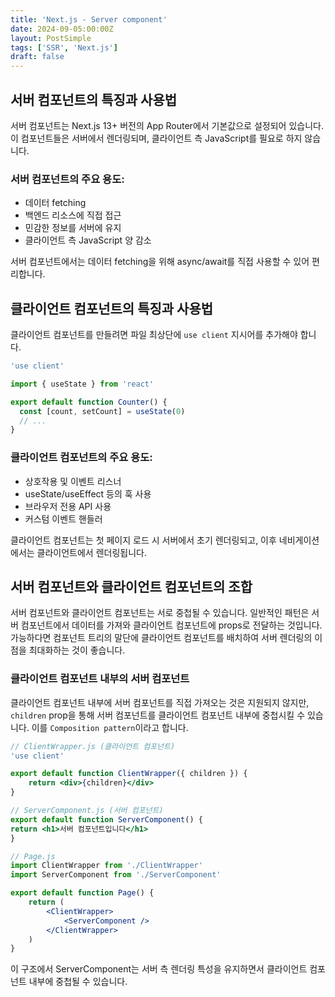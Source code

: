 ```yaml
---
title: 'Next.js - Server component'
date: 2024-09-05:00:00Z
layout: PostSimple
tags: ['SSR', 'Next.js']
draft: false
---
```


## 서버 컴포넌트의 특징과 사용법

서버 컴포넌트는 Next.js 13+ 버전의 App Router에서 기본값으로 설정되어 있습니다. 이 컴포넌트들은 서버에서 렌더링되며, 클라이언트 측 JavaScript를 필요로 하지 않습니다.

### 서버 컴포넌트의 주요 용도:

- 데이터 fetching
- 백엔드 리소스에 직접 접근
- 민감한 정보를 서버에 유지
- 클라이언트 측 JavaScript 양 감소

서버 컴포넌트에서는 데이터 fetching을 위해 async/await를 직접 사용할 수 있어 편리합니다.

## 클라이언트 컴포넌트의 특징과 사용법

클라이언트 컴포넌트를 만들려면 파일 최상단에 `use client` 지시어를 추가해야 합니다.

```jsx
'use client'

import { useState } from 'react'

export default function Counter() {
  const [count, setCount] = useState(0)
  // ...
}
```

### 클라이언트 컴포넌트의 주요 용도:

- 상호작용 및 이벤트 리스너
- useState/useEffect 등의 훅 사용
- 브라우저 전용 API 사용
- 커스텀 이벤트 핸들러

클라이언트 컴포넌트는 첫 페이지 로드 시 서버에서 초기 렌더링되고, 이후 네비게이션에서는 클라이언트에서 렌더링됩니다.

## 서버 컴포넌트와 클라이언트 컴포넌트의 조합

서버 컴포넌트와 클라이언트 컴포넌트는 서로 중첩될 수 있습니다. 일반적인 패턴은 서버 컴포넌트에서 데이터를 가져와 클라이언트 컴포넌트에 props로 전달하는 것입니다.
가능하다면 컴포넌트 트리의 말단에 클라이언트 컴포넌트를 배치하여 서버 렌더링의 이점을 최대화하는 것이 좋습니다.

### 클라이언트 컴포넌트 내부의 서버 컴포넌트

클라이언트 컴포넌트 내부에 서버 컴포넌트를 직접 가져오는 것은 지원되지 않지만, `children` prop을 통해 서버 컴포넌트를 클라이언트 컴포넌트 내부에 중첩시킬 수 있습니다. 이를 `Composition pattern`이라고 합니다.

```jsx
// ClientWrapper.js (클라이언트 컴포넌트)
'use client'

export default function ClientWrapper({ children }) {
    return <div>{children}</div>
}

// ServerComponent.js (서버 컴포넌트)
export default function ServerComponent() {
return <h1>서버 컴포넌트입니다</h1>
}

// Page.js
import ClientWrapper from './ClientWrapper'
import ServerComponent from './ServerComponent'

export default function Page() {
    return (
        <ClientWrapper>
            <ServerComponent />
        </ClientWrapper>
    )
}
```

이 구조에서 ServerComponent는 서버 측 렌더링 특성을 유지하면서 클라이언트 컴포넌트 내부에 중첩될 수 있습니다.
